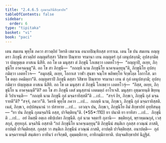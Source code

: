 ```yaml
---
title: "2.4.6.5 กุลมจฺฉรินีสิกฺขาปท"
tableOfContents: false
sidebar:
  order: 6
type: "tipitaka"
basket: "vi"
book: "paci"
---
```



<DynamicBreadcrumb />

<Division number="1042" book="paci">

<Paragraph number="3137" book="paci">
เตน สมเยน พุทฺโธ ภควา สาวตฺถิยํ วิหรติ เชตวเน อนาถปิณฺฑิกสฺส อาราเม. เตน โข ปน สมเยน อญฺญตรา ภิกฺขุนี สาวตฺถิยํ อญฺญตริสฺสา วิสิขาย ปิณฺฑาย จรมานา เยน อญฺญตรํ กุลํ เตนุปสงฺกมิ; อุปสงฺกมิตฺวา ปญฺญตฺเต อาสเน นิสีทิ. อถ โข เต มนุสฺสา ตํ ภิกฺขุนึ โภเชตฺวา เอตทโวจุํ—  “อญฺญาปิ, อเยฺย, ภิกฺขุนิโย อาคจฺฉนฺตู”ติ. อถ โข สา ภิกฺขุนี—  “กถญฺหิ นาม ภิกฺขุนิโย นาคจฺเฉยฺยุนฺ”ติ, ภิกฺขุนิโย อุปสงฺกมิตฺวา เอตทโวจ—  “อมุกสฺมึ, อเยฺย, โอกาเส วาฬา สุนขา จณฺโฑ พลิพทฺโท จิกฺขโลฺล โอกาโส. มา โข ตตฺถ อคมิตฺถา”ติ. อญฺญตราปิ ภิกฺขุนี ตสฺสา วิสิขาย ปิณฺฑาย จรมานา เยน ตํ กุลํ เตนุปสงฺกมิ; อุปสงฺกมิตฺวา ปญฺญตฺเต อาสเน นิสีทิ. อถ โข เต มนุสฺสา ตํ ภิกฺขุนึ โภเชตฺวา เอตทโวจุํ—  “กิสฺส, อเยฺย, ภิกฺขุนิโย น อาคจฺฉนฺตี”ติ?
</Paragraph>

<Paragraph number="3138" book="paci">
อถ โข สา ภิกฺขุนี เตสํ มนุสฺสานํ เอตมตฺถํ อาโรเจสิ. มนุสฺสา อุชฺฌายนฺติ ขิยฺยนฺติ วิปาเจนฺติ—  “กถญฺหิ นาม ภิกฺขุนี กุลํ มจฺฉรายิสฺสตี”ติ …เป…  “สจฺจํ กิร, ภิกฺขเว, ภิกฺขุนี กุลํ มจฺฉรายตี”ติ? “สจฺจํ, ภควา”ติ. วิครหิ พุทฺโธ ภควา …เป…  กถญฺหิ นาม, ภิกฺขเว, ภิกฺขุนี กุลํ มจฺฉรายิสฺสติ. เนตํ, ภิกฺขเว, อปฺปสนฺนานํ วา ปสาทาย …เป…  เอวญฺจ ปน, ภิกฺขเว, ภิกฺขุนิโย อิมํ สิกฺขาปทํ อุทฺทิสนฺตุ—
</Paragraph>

</Division>
<Division number="1043" book="paci">

<Paragraph number="3139" book="paci">
<Emphasis>“ยา ปน ภิกฺขุนี กุลมจฺฉรินี อสฺส, ปาจิตฺติยนฺ”</Emphasis>ติ. (*55*:<Emphasis>110</Emphasis>)
</Paragraph>

</Division>
<Division number="1044" book="paci">

<Paragraph number="3140" book="paci">
<Emphasis>ยา ปนา</Emphasis>ติ ยา ยาทิสา …เป…  <Emphasis>ภิกฺขุนี</Emphasis>ติ …เป…  อยํ อิมสฺมึ อตฺเถ อธิปฺเปตา ภิกฺขุนีติ.
</Paragraph>

<Paragraph number="3141" book="paci">
<Emphasis>กุลํ</Emphasis> นาม จตฺตาริ กุลานิ—  ขตฺติยกุลํ, พฺราหฺมณกุลํ, เวสฺสกุลํ, สุทฺทกุลํ.
</Paragraph>

<Paragraph number="3142" book="paci">
<Emphasis>มจฺฉรินี อสฺสา</Emphasis>ติ “กถํ ภิกฺขุนิโย นาคจฺเฉยฺยุนฺ”ติ ภิกฺขุนีนํ สนฺติเก กุลสฺส อวณฺณํ ภาสติ, อาปตฺติ ปาจิตฺติยสฺส. กุลสฺส วา สนฺติเก ภิกฺขุนีนํ อวณฺณํ ภาสติ, อาปตฺติ ปาจิตฺติยสฺส.
</Paragraph>

</Division>
<Division number="1045" book="paci">

<Paragraph number="3143" book="paci">
อนาปตฺติ—  กุลํ น มจฺฉรายนฺตี สนฺตํเยว อาทีนวํ อาจิกฺขติ, อุมฺมตฺติกาย, อาทิกมฺมิกายาติ.

</Paragraph>
</Division>

<Paragraph number="3144" type="center" book="paci">
ปญฺจมสิกฺขาปทํ นิฏฺฐิตํ.
</Paragraph>